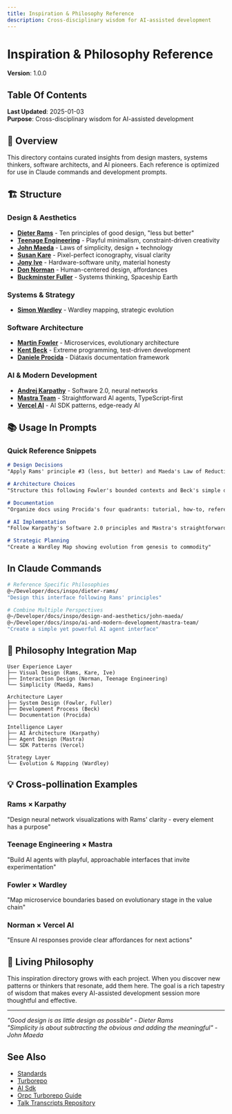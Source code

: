 ```yaml
---
title: Inspiration & Philosophy Reference
description: Cross-disciplinary wisdom for AI-assisted development
---
```


# Inspiration & Philosophy Reference
**Version**: 1.0.0  

## Table Of Contents

<!-- Generated placeholder; add anchors as needed -->

**Last Updated**: 2025-01-03  
**Purpose**: Cross-disciplinary wisdom for AI-assisted development

## 🎯 Overview

This directory contains curated insights from design masters, systems thinkers, software architects, and AI pioneers. Each reference is optimized for use in Claude commands and development prompts.

## 🏗️ Structure

### Design & Aesthetics
- **[Dieter Rams](./dieter-rams/)** - Ten principles of good design, "less but better"
- **[Teenage Engineering](./te/)** - Playful minimalism, constraint-driven creativity
- **[John Maeda](./design-and-aesthetics/john-maeda/)** - Laws of simplicity, design + technology
- **[Susan Kare](./design-and-aesthetics/susan-kare/)** - Pixel-perfect iconography, visual clarity
- **[Jony Ive](./design-and-aesthetics/jony-ive/)** - Hardware-software unity, material honesty
- **[Don Norman](./design-and-aesthetics/don-norman/)** - Human-centered design, affordances
- **[Buckminster Fuller](./design-and-aesthetics/buckminster-fuller/)** - Systems thinking, Spaceship Earth

### Systems & Strategy
- **[Simon Wardley](./systems-and-strategy/simon-wardley/)** - Wardley mapping, strategic evolution

### Software Architecture
- **[Martin Fowler](./software-architecture/martin-fowler/)** - Microservices, evolutionary architecture
- **[Kent Beck](./software-architecture/kent-beck/)** - Extreme programming, test-driven development
- **[Daniele Procida](./software-architecture/daniele-procida/)** - Diátaxis documentation framework

### AI & Modern Development
- **[Andrej Karpathy](./ai-and-modern-development/andrej-karpathy/)** - Software 2.0, neural networks
- **[Mastra Team](./ai-and-modern-development/mastra-team/)** - Straightforward AI agents, TypeScript-first
- **[Vercel AI](./ai-and-modern-development/vercel-ai/)** - AI SDK patterns, edge-ready AI

## 📚 Usage In Prompts

### Quick Reference Snippets
```markdown
# Design Decisions
"Apply Rams' principle #3 (less, but better) and Maeda's Law of Reduction"

# Architecture Choices
"Structure this following Fowler's bounded contexts and Beck's simple design"

# Documentation
"Organize docs using Procida's four quadrants: tutorial, how-to, reference, explanation"

# AI Implementation
"Follow Karpathy's Software 2.0 principles and Mastra's straightforward approach"

# Strategic Planning
"Create a Wardley Map showing evolution from genesis to commodity"
```

## In Claude Commands
```bash
# Reference Specific Philosophies
@~/Developer/docs/inspo/dieter-rams/
"Design this interface following Rams' principles"

# Combine Multiple Perspectives
@~/Developer/docs/inspo/design-and-aesthetics/john-maeda/
@~/Developer/docs/inspo/ai-and-modern-development/mastra-team/
"Create a simple yet powerful AI agent interface"
```

## 🎨 Philosophy Integration Map

```
User Experience Layer
├── Visual Design (Rams, Kare, Ive)
├── Interaction Design (Norman, Teenage Engineering)
└── Simplicity (Maeda, Rams)

Architecture Layer
├── System Design (Fowler, Fuller)
├── Development Process (Beck)
└── Documentation (Procida)

Intelligence Layer
├── AI Architecture (Karpathy)
├── Agent Design (Mastra)
└── SDK Patterns (Vercel)

Strategy Layer
└── Evolution & Mapping (Wardley)
```

## 💡 Cross-pollination Examples

### Rams × Karpathy
"Design neural network visualizations with Rams' clarity - every element has a purpose"

### Teenage Engineering × Mastra
"Build AI agents with playful, approachable interfaces that invite experimentation"

### Fowler × Wardley
"Map microservice boundaries based on evolutionary stage in the value chain"

### Norman × Vercel AI
"Ensure AI responses provide clear affordances for next actions"

## 🔮 Living Philosophy

This inspiration directory grows with each project. When you discover new patterns or thinkers that resonate, add them here. The goal is a rich tapestry of wisdom that makes every AI-assisted development session more thoughtful and effective.

---
*"Good design is as little design as possible" - Dieter Rams*  
*"Simplicity is about subtracting the obvious and adding the meaningful" - John Maeda*

## See Also

- [Standards](/architecture/standards)
- [Turborepo](/tools/stack/turborepo)
- [AI Sdk](/tools/stack/ai-sdk)
- [Orpc Turborepo Guide](/tools/integrations/orpc-turborepo-guide)
- [Talk Transcripts Repository](https://github.com/matthiasn/talk-transcripts)
